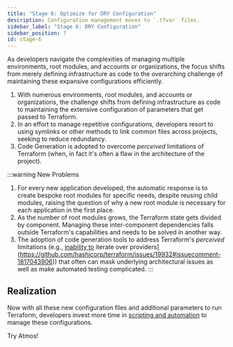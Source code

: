 ```yaml
---
title: "Stage 6: Optimize for DRY Configuration"
description: Configuration management moves to `.tfvar` files.
sidebar_label: "Stage 6: DRY Configuration"
sidebar_position: 7
id: stage-6
---
```


<Intro>
As developers navigate the complexities of managing multiple environments, root modules, and accounts or organizations,
the focus shifts from merely defining infrastructure as code to the overarching challenge of maintaining these expansive
configurations efficiently.
</Intro>

1. With numerous environments, root modules, and accounts or organizations, the challenge shifts from defining infrastructure as code to maintaining the extensive configuration of parameters that get passed to Terraform.
2. In an effort to manage repetitive configurations, developers resort to using symlinks or other methods to link common files across projects, seeking to reduce redundancy.
3. Code Generation is adopted to overcome *perceived* limitations of Terraform (when, in fact it's often a flaw in the architecture of the project).

:::warning New Problems
1. For every new application developed, the automatic response is to create bespoke root modules for specific needs, despite
   reusing child modules, raising the question of why a new root module is necessary for each application in the first place.
2. As the number of root modules grows, the Terraform state gets divided by component. Managing these inter-component dependencies
   falls outside Terraform's capabilities and needs to be solved in another way.
3. The adoption of code generation tools to address Terraform's *perceived* limitations (e.g., [inability to](https://github.com/hashicorp/terraform/issues/19932#issuecomment-1817043906) iterate over providers](https://github.com/hashicorp/terraform/issues/19932#issuecomment-1817043906)) that often can mask underlying architectural issues as well as make automated testing complicated.
:::

## Realization

Now with all these new configuration files and additional parameters to run Terraform, developers invest
more time in [scripting and automation](/introduction/why-atmos/stage-7) to manage these configurations.

<Link
    to="/introduction/why-atmos/nirvana"
    className="button button--lg button--primary">
    Try Atmos!
</Link>
